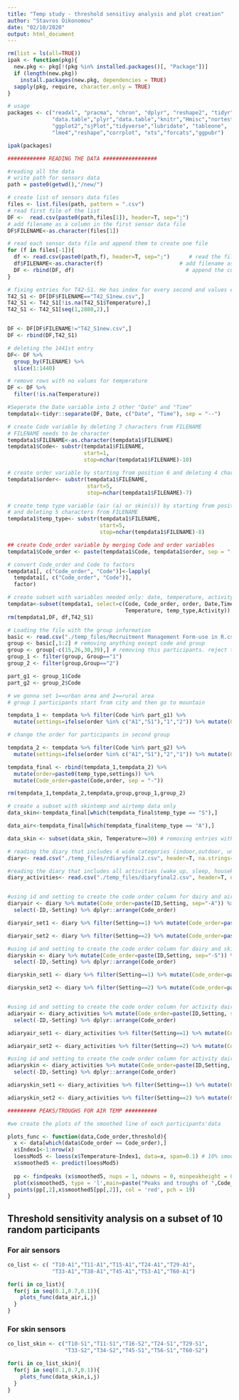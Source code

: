---
title: "Temp study - threshold sensitivy analysis and plot creation"
author: "Stavros Oikonomou"
date: "02/10/2020"
output: html_document
---


```{r libraries, include=FALSE}
rm(list = ls(all=TRUE))
ipak <- function(pkg){
  new.pkg <- pkg[!(pkg %in% installed.packages()[, "Package"])]
  if (length(new.pkg)) 
    install.packages(new.pkg, dependencies = TRUE)
  sapply(pkg, require, character.only = TRUE)
}

# usage
packages <- c("readxl", "pracma", "chron", "dplyr", "reshape2", "tidyr", 
              "data.table","plyr","data.table","knitr","Hmisc","nortest",
              "ggplot2","sjPlot","tidyverse","lubridate", "tableone", 
              "lme4","reshape","corrplot", "xts","forcats","ggpubr")

ipak(packages)
```


```{r loading the dataset,  include=FALSE}
############ READING THE DATA #################

#reading all the data 
# write path for sensors data
path = paste0(getwd(),"/new/")

# create list of sensors data files
files <- list.files(path, pattern = ".csv")
# read first file of the list
DF <-  read.csv(paste0(path,files[1]), header=T, sep=";")
# add filename as a column in the first sensor data file
DF$FILENAME<-as.character(files[1])

# read each sensor data file and append them to create one file
for (f in files[-1]){
  df <- read.csv(paste0(path,f), header=T, sep=";")      # read the file
  df$FILENAME<-as.character(f)                        # add filename as column
  DF <- rbind(DF, df)                                   # append the current file
}

# fixing entries for T42-S1. He has index for every second and values every 30 sec.
T42_S1 <- DF[DF$FILENAME=="T42_S1new.csv",]
T42_S1 <- T42_S1[!is.na(T42_S1$Temperature),]
T42_S1 <- T42_S1[seq(1,2880,2),]


DF <- DF[DF$FILENAME!="T42_S1new.csv",]
DF <- rbind(DF,T42_S1)

# deleting the 1441st entry 
DF<- DF %>% 
  group_by(FILENAME) %>% 
  slice(1:1440)

# remove rows with no values for temperature
DF <- DF %>%
  filter(!is.na(Temperature)) 

#Seperate the Date variable into 2 other "Date" and "Time"
tempdata1<-tidyr::separate(DF, Date, c("Date", "Time"), sep = "--")

# create Code variable by deleting 7 characters from FILENAME
# FILENAME needs to be character
tempdata1$FILENAME<-as.character(tempdata1$FILENAME)
tempdata1$Code<- substr(tempdata1$FILENAME, 
                        start=1,
                        stop=nchar(tempdata1$FILENAME)-10)

# create order variable by starting from position 6 and deleting 4 characters from FILENAME
tempdata1$order<- substr(tempdata1$FILENAME, 
                         start=5,
                         stop=nchar(tempdata1$FILENAME)-7)

# create temp type variable (air (a) or skin(s)) by starting from position 5 
# and deleting 5 characters from FILENAME
tempdata1$temp_type<- substr(tempdata1$FILENAME, 
                             start=5,
                             stop=nchar(tempdata1$FILENAME)-8)

## create Code_order variable by merging Code and order variables 
tempdata1$Code_order <- paste(tempdata1$Code, tempdata1$order, sep = "-")

# convert Code_order and Code to factors
tempdata1[, c("Code_order", "Code")]<-lapply(
  tempdata1[, c("Code_order", "Code")],
  factor)

# create subset with variables needed only: date, temperature, activity, code_order
tempdata<-subset(tempdata1, select=c(Code, Code_order, order, Date,Time, 
                                     Temperature, temp_type,Activity)) 
rm(tempdata1,DF, df,T42_S1)
```

```{r group_setting,include=FALSE}

# Loading the file with the group information
basic <- read.csv("./temp_files/Recruitment Management Form-use in R.csv", sep=";")
group <- basic[,1:2] # removing anything except code and group
group <- group[-c(15,26,30,39),] # removing this participants. reject to participate. 
group_1 <- filter(group, Group=="1")
group_2 <- filter(group,Group=="2")

part_g1 <- group_1$Code  
part_g2 <- group_2$Code

# we gonna set 1==urban area and 2==rural area
# group 1 participants start from city and then go to mountain

tempdata_1 <- tempdata %>% filter(Code %in% part_g1) %>% 
  mutate(settings=ifelse(order %in% c("A1","S1"),"1","2")) %>% mutate(Group="1")

# change the order for participants in second group

tempdata_2 <- tempdata %>% filter(Code %in% part_g2) %>%
  mutate(settings=ifelse(order %in% c("A1","S1"),"2","1")) %>% mutate(Group="2")

tempdata_final <- rbind(tempdata_1,tempdata_2) %>% 
  mutate(order=paste0(temp_type,settings)) %>%
  mutate(Code_order=paste(Code,order, sep = "-"))

rm(tempdata_1,tempdata_2,tempdata,group,group_1,group_2)
```

```{r reading the data and removing temperature below 30, include=FALSE}
# create a subset with skintemp and airtemp data only
data_skin<-tempdata_final[which(tempdata_final$temp_type == "S"),]

data_air<-tempdata_final[which(tempdata_final$temp_type == "A"),]

data_skin <- subset(data_skin, Temperature>=30) # removing entries with temp below 30.
```


```{r creating the diary and activity diary, include=FALSE}
# reading the diary that includes 4 wide categories (indoor,outdoor, unspecified, indoor_ac)
diary<- read.csv("./temp_files/rdiaryfinal2.csv", header=T, na.strings=c("","NA"))

#reading the diary that includes all activities (wake_up, sleep, housekeeping, being_at_work, driving, etc)
diary_activities<- read.csv("./temp_files/diaryfinal2.csv", header=T, na.strings=c("","NA"))


#using id and setting to create the code order column for dairy and air sensor
diaryair <- diary %>% mutate(Code_order=paste(ID,Setting, sep="-A")) %>% 
  select(-ID,-Setting) %>% dplyr::arrange(Code_order)

diaryair_set1 <- diary %>% filter(Setting==1) %>% mutate(Code_order=paste(ID,Setting, sep="-A")) %>% select(-ID,-Setting) %>% dplyr::arrange(Code_order)

diaryair_set2 <- diary %>% filter(Setting==2) %>% mutate(Code_order=paste(ID,Setting, sep="-A")) %>% select(-ID,-Setting) %>% dplyr::arrange(Code_order)

#using id and setting to create the code order column for dairy and skin sensor
diaryskin <- diary %>% mutate(Code_order=paste(ID,Setting, sep="-S")) %>% 
  select(-ID,-Setting) %>% dplyr::arrange(Code_order)

diaryskin_set1 <- diary %>% filter(Setting==1) %>% mutate(Code_order=paste(ID,Setting, sep="-S")) %>% select(-ID,-Setting) %>% dplyr::arrange(Code_order)

diaryskin_set2 <- diary %>% filter(Setting==2) %>% mutate(Code_order=paste(ID,Setting, sep="-S")) %>% select(-ID,-Setting) %>% dplyr::arrange(Code_order)


#using id and setting to create the code order column for activity dairy and air sensor
adiaryair <- diary_activities %>% mutate(Code_order=paste(ID,Setting, sep="-A")) %>% 
  select(-ID,-Setting) %>% dplyr::arrange(Code_order)

adiaryair_set1 <- diary_activities %>% filter(Setting==1) %>% mutate(Code_order=paste(ID,Setting, sep="-A")) %>% select(-ID,-Setting) %>% dplyr::arrange(Code_order)

adiaryair_set2 <- diary_activities %>% filter(Setting==2) %>% mutate(Code_order=paste(ID,Setting, sep="-A")) %>% select(-ID,-Setting) %>% dplyr::arrange(Code_order)

#using id and setting to create the code order column for activity dairy and skin sensor
adiaryskin <- diary_activities %>% mutate(Code_order=paste(ID,Setting, sep="-S")) %>% 
  select(-ID,-Setting) %>% dplyr::arrange(Code_order)

adiaryskin_set1 <- diary_activities %>% filter(Setting==1) %>% mutate(Code_order=paste(ID,Setting, sep="-S")) %>% select(-ID,-Setting) %>% dplyr::arrange(Code_order)

adiaryskin_set2 <- diary_activities %>% filter(Setting==2) %>% mutate(Code_order=paste(ID,Setting, sep="-S")) %>% select(-ID,-Setting) %>% dplyr::arrange(Code_order)
```

```{r}
######### PEAKS/TROUGHS FOR AIR TEMP ##########

#we create the plots of the smoothed line of each participants'data 

plots_func <- function(data,Code_order,threshold){
  x <- data[which(data$Code_order == Code_order),]
  x$Index1<-1:nrow(x)
  loessMod5 <- loess(x$Temperature~Index1, data=x, span=0.1) # 10% smoothing span
  x$smoothed5 <- predict(loessMod5) 
  
  pp <- findpeaks (x$smoothed5, nups = 1, ndowns = 0, minpeakheight = 0, minpeakdistance = 1, threshold = threshold, npeaks = 0, sortstr = FALSE)
  plot(x$smoothed5, type = 'l',main=paste("Peaks and troughs of ",Code_order, "with threshold", threshold),ylab="Temperature",xlab="Date")
  points(pp[,2],x$smoothed5[pp[,2]], col = 'red', pch = 19)
}  
```

## Threshold sensitivity analysis on a subset of 10 random participants

### For air sensors
```{r}

co_list <- c( "T10-A1","T11-A1","T15-A1","T24-A1","T29-A1", 
              "T33-A1","T38-A1","T45-A1","T53-A1","T60-A1")

for(i in co_list){
  for(j in seq(0.1,0.7,0.1)){
    plots_func(data_air,i,j)
  }
}
```


### For skin sensors
```{r}

co_list_skin <- c("T10-S1","T11-S1","T16-S2","T24-S1","T29-S1", 
                  "T33-S2","T34-S2","T45-S1","T56-S1","T60-S2")

for(i in co_list_skin){
  for(j in seq(0.1,0.7,0.1)){
    plots_func(data_skin,i,j)
  }
}
```
